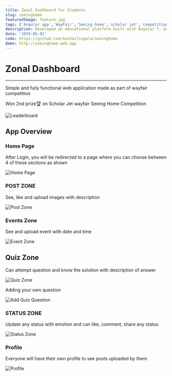 ```yaml
---
title: Zonal Dashboard for Students
slug: seeinghome
featuredImage: feature.jpg
tags: ['Angular app','WayFair','Seeing home','scholar jet','competition','2nd place','$3000 cash prize','Keshav Lingala','Keshav Reddy','Keshav Reddy Lingala','Lingala Keshav Reddy','Keshav']
description: Developed an educational platform built with Angular 7, Google Firebase, Bootstrap. Architected for the purpose of collaboration between students. Won 2nd Place on Scholar-jet way fair competition. implemented with features like status updates and knowledge with a quiz, and get to maintain combined schedules and deadlines for all the fellow users
date: '2019-05-01'
code: https://github.com/keshavlingala/seeinghome
demo: http://seeinghome.web.app
---
```


# Zonal Dashboard
***
Simple and fully functional web application made as part of wayfair competition

Won 2nd prize🏆 on Scholar Jet wayfair Seeing Home Competition

![Leaderboard](images/leaderboard.png)

## App Overview

### Home Page
After Login, you will be redirected to a page where you can choose between 4 of these sections as shown

![Home Page](images/home.jpg)

### POST ZONE
See, like and upload images with description

![Post Zone](images/posts.jpg)

### Events Zone
See and upload event with date and time

![Event Zone](images/event.jpg)

## Quiz Zone
Can attempt question and know the solution with description of answer


![Quiz Zone](images/quiz.jpg)

Adding your own question

![Add Quiz Question](images/addquiz.jpg)

### STATUS ZONE
Update any status with emotion and can like, comment, share any status

![Status Zone](images/status.jpg)

### Profile
Everyone will have their own profile to see posts uploaded by them

![Profile](images/profile.jpg)

